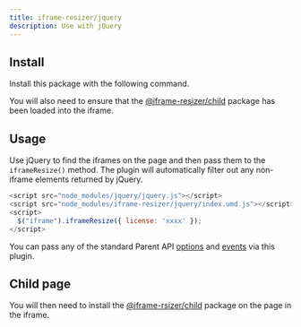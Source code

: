 ```yaml
---
title: iframe-resizer/jquery
description: Use with jQuery
---
```



## Install

Install this package with the following command.

<Install package="@iframe-resizer/jquery" />

You will also need to ensure that the [@iframe-resizer/child](https://iframe-resizer.com/getting_started/#child-page-setup) package has been loaded into the iframe.

## Usage

Use jQuery to find the iframes on the page and then pass them to the `iframeResize()` method. The plugin will automatically filter out any non-iframe elements returned by jQuery.

```js
<script src="node_modules/jquery/jquery.js"></script>
<script src="node_modules/iframe-resizer/jquery/index.umd.js"></script>
<script>
  $("iframe").iframeResize({ license: 'xxxx' });
</script>
```

You can pass any of the standard Parent API [options](/api/parent#options) and [events](/api/parent#events) via this plugin.

<License />

## Child page

You will then need to install the [@iframe-rsizer/child](../../getting_started/#child-page-setup) package on the page in the iframe.
